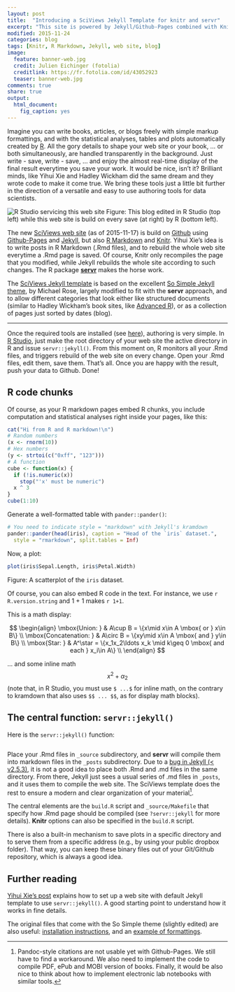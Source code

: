 ```yaml
---
layout: post
title:  "Introducing a SciViews Jekyll Template for knitr and servr"
excerpt: "This site is powered by Jekyll/Github-Pages combined with Knitr/R Markdown. The template allows to combine articles, books and blogs."
modified: 2015-11-24
categories: blog
tags: [Knitr, R Markdown, Jekyll, web site, blog]
image:
  feature: banner-web.jpg
  credit: Julien Eichinger (fotolia)
  creditlink: https://fr.fotolia.com/id/43052923
  teaser: banner-web.jpg
comments: true
share: true
output: 
  html_document: 
    fig_caption: yes
---
```


Imagine you can write books, articles, or blogs freely with simple markup formattings, and with the statistical analyses, tables and plots automatically created by [R](http://www.r-project.org). All the gory details to shape your web site or your book, ... or both simultaneously, are handled transparently in the background. Just write - save, write - save, ... and enjoy the almost real-time display of the final result everytime you save your work. It would be nice, isn't it? Brilliant minds, like Yihui Xie and Hadley Wickham did the same dream and they wrote code to make it come true. We bring these tools just a little bit further in the direction of a versatile and easy to use authoring tools for data scientists.

![R Studio servicing this web site]({{ site.images }}/2015-11-17-The-SciViews-Jekyll-Template/RStudioServr.png)
Figure: This blog edited in R Studio (top left) while this web site is build on every save (at right) by R (bottom left).

The new [SciViews web site](http://www.sciviews.org) (as of 2015-11-17) is build on [Github](https://github.com) using [Github-Pages](https://pages.github.com) and [Jekyll](https://jekyllrb.com), but also [R Markdown](http://rmarkdown.rstudio.com) and [Knitr](http://yihui.name/knitr/). Yihui Xie's idea is to write posts in R Markdown (.Rmd files), and to rebuild the whole web site everytime a .Rmd page is saved. Of course, Knitr only recompiles the page that you modified, while Jekyll rebuilds the whole site according to such changes. The R package [**servr**](https://github.com/yihui/servr) makes the horse work.

The [SciViews Jekyll template](https://github.com/SciViews/SciViews.github.io) is based on the excellent [So Simple Jekyll theme](https://github.com/mmistakes/so-simple-theme), by Michael Rose, largely modified to fit with the **servr** approach, and to allow different categories that look either like structured documents (similar to Hadley Wickham's book sites, like [Advanced R](http://adv-r.had.co.nz)), or as a collection of pages just sorted by dates (blog).

----

Once the required tools are installed (see [here](http://www.r-bloggers.com/blogging-with-rmarkdown-knitr-and-jekyll/)), authoring is very simple. In [R Studio](https://www.rstudio.com), just make the root directory of your web site the active directory in R and issue `servr::jekyll()`. From this moment on, R monitors all your .Rmd files, and triggers rebuild of the web site on every change. Open your .Rmd files, edit them, save them. That's all. Once you are happy with the result, push your data to Github. Done!

## R code chunks

Of course, as your R markdown pages embed R chunks, you include computation and statistical analyses right inside your pages, like this:

```r
cat("Hi from R and R markdown!\n")
# Random numbers
(x <- rnorm(10))
# Hex numbers
(y <- strtoi(c("0xff", "123")))
# A function
cube <- function(x) {
  if (!is.numeric(x))
    stop("'x' must be numeric")
  x ^ 3
}
cube(1:10)
```

Generate a well-formatted table with `pander::pander()`:

```r
# You need to indicate style = "markdown" with Jekyll's kramdown
pander::pander(head(iris), caption = "Head of the `iris` dataset.",
  style = "rmarkdown", split.tables = Inf)
```

Now, a plot:

```r
plot(iris$Sepal.Length, iris$Petal.Width)
```
Figure: A scatterplot of the `iris` dataset.

Of course, you can also embed R code in the text. For instance, we use `r R.version.string` and 1 + 1 makes `r 1+1`.

This is a math display:

$$
\begin{align}
\mbox{Union: } & A\cup B = \{x\mid x\in A \mbox{ or } x\in B\} \\
\mbox{Concatenation: } & A\circ B  = \{xy\mid x\in A \mbox{ and } y\in B\} \\
\mbox{Star: } & A^\star  = \{x_1x_2\ldots x_k \mid  k\geq 0 \mbox{ and each } x_i\in A\} \\
\end{align}
$$

... and some inline math $$x^2 + \alpha_2$$ (note that, in R Studio, you must use `$ ...$` for inline math, on the contrary to kramdown that also uses `$$ ... $$`, as for display math blocks).


## The central function: `servr::jekyll()`

Here is the `servr::jekyll()` function:

```r
```

Place your .Rmd files in `_source` subdirectory, and **servr** will compile them into markdown files in the `_posts` subdirectory. Due to a [bug in Jekyll (< v2.5.3)](https://github.com/jekyll/jekyll/pull/3147), it is not a good idea to place both .Rmd and .md files in the same directory. From there, Jekyll just sees a usual series of .md files in `_posts`, and it uses them to compile the web site. The SciViews template does the rest to ensure a modern and clear organization of your material[^1].

[^1]: Pandoc-style citations are not usable yet with Github-Pages. We still have to find a workaround. We also need to implement the code to compile PDF, ePub and MOBI version of books. Finally, it would be also nice to think about how to implement electronic lab notebooks with similar tools.

The central elements are the `build.R` script and `_source/Makefile` that specify how .Rmd page should be compiled (see `?servr::jekyll` for more details). **Knitr** options can also be specified in the `build.R` script.

There is also a built-in mechanism to save plots in a specific directory and to serve them from a specific address (e.g., by using your public dropbox folder). That way, you can keep these binary files out of your Git/Github repository, which is always a good idea.

## Further reading

[Yihui Xie's post](http://yihui.name/knitr-jekyll/2014/09/jekyll-with-knitr.html) explains how to set up a web site with default Jekyll template to use `servr::jekyll()`. A good starting point to understand how it works in fine details.

The original files that come with the So Simple theme (slightly edited) are also useful: [installation instructions](../../theme-setup/), and an [example of formattings](../../theme-setup/sample.html).
